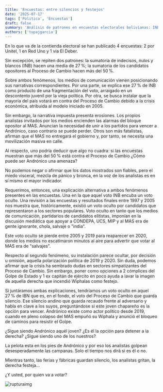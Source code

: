 ```yaml
---
title: 'Encuestas: entre silencios y festejos'
date: '2025-07-17'
tags: ['Politica', 'Encuestas']
draft: false
summary: 'Análisis de patrones en encuestas electorales bolivianas: INB al 27 % y oposición al Proceso de Cambio por encima del 50 %, y la hipótesis del voto oculto.'
authors: ['tupajgarcia']
---
```


En lo que va de la contienda electoral se han publicado 4 encuestas: 2 por Unitel, 1 en Red Uno y 1 vía El Deber.

Sin excepción, se repiten dos patrones: la sumatoria de indecisos, nulos y blancos (INB) hacen una media de 27 %; la sumatoria de los candidatos opositores al Proceso de Cambio hacen más del 50 %.

Sobre ambos fenómenos, los medios de comunicación vienen posicionando sus narrativas correspondientes. Por una parte, se explica ese 27 % de INB como producto de una fragmentación del voto, arraigado en un descontento juvenil por la vieja política. Por otra, se busca instalar que la mayoría del país votará en contra del Proceso de Cambio debido a la crisis económica, atribuida al modelo iniciado en 2005.

Sin embargo, la narrativa impuesta presenta erosiones. Los propios analistas invitados por los medios encienden las alarmas del bloque opositor al MAS. Anuncian la necesidad de unir a los partidos para vencer a Andrónico, caso contrario se puede perder. Otros son más fatalistas, afirman que el MAS no entregará el gobierno y, por tanto, se necesita una movilización masiva en calle.

Al respecto, uno podría deducir que algo no cuadra: si las encuestas muestran que más del 50 % está contra el Proceso de Cambio ¿Cómo puede ser Andrónico una amenaza?

No podemos negar o afirmar que los datos mostrados son fiables, pero el miedo visceral, mezcla de pánico y bronca, en la voz de los analistas es en sí mismo el mayor indicador.

Requerimos, entonces, una explicación alternativa a ambos fenómenos presentes en las encuestas. Una en la que aquel voto INB encuba un voto oculto. Una revisión a las encuestas y resultados finales entre 1997 y 2005 nos muestra que, históricamente, existió un voto oculto por candidatos que representaron a los sectores populares. Voto oculto en tanto que los medios de comunicación, partidarios de candidatos elitistas, imponían en la discusión mediática que apoyar a CONDEPA, UCS, MIP y al MAS era de gente ignorante, chola, salvaje o "india".

Este voto oculto se pierde entre 2005 y 2019 para reaparecer en 2020, donde los medios no escatimaron minutos al aire para advertir que votar al MAS era de "salvajes".

Respecto al segundo fenómeno, su instalación parece ocultar, por decisión u omisión, aquella polarización política de 2019 y 2020. Sin duda, podemos afirmar que la crisis ha sembrado dudas en sectores simpatizantes del Proceso de Cambio. Sin embargo, poner como opciones a 2 cómplices del Golpe de Estado y 1 ex capitán de ejército en poco ayuda a lavar la imagen de aquella derecha que incendió Wiphalas como festejo.

Si juntáramos ambas explicaciones, tendríamos un voto oculto en aquel 27 % de IBN que es, en el fondo, el voto del Proceso de Cambio que guarda silencio. Ese silencio andino que guarda recaudo frente al adversario y habla en clave a los suyos, preguntándose si este joven chapareño es la opción para vencer. Andrónico existe como actor político desde 2019, cuando en pleno colapso del MAS empuñó su Wiphala y anunció el bloqueo de caminos para resistir el Golpe.

¿Sigue siendo Andrónico aquél joven? ¿Es él la opción para detener a la derecha? ¿Sigue siendo uno de los nuestros?

La pelota esta en los pies de Andrónico y por eso los analistas golpean desesperadamente las campanas. Solo el tiempo nos dirá si es él o no.

Mientras tanto, las ferias y fábricas guardan silencio, los analistas gritan, la derecha festeja...

¿Y usted, por quien va a votar?

![rupturaimg](/static/images/ayuda.jpg)
